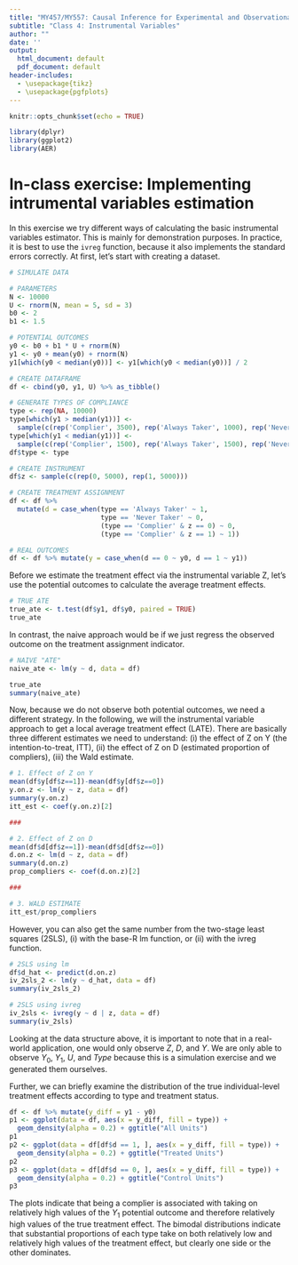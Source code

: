 ```yaml
---
title: "MY457/MY557: Causal Inference for Experimental and Observational Studies"
subtitle: "Class 4: Instrumental Variables"
author: ""
date: ''
output:
  html_document: default
  pdf_document: default
header-includes: 
  - \usepackage{tikz}
  - \usepackage{pgfplots}
---
```


```r
knitr::opts_chunk$set(echo = TRUE)
```

```r
library(dplyr)
library(ggplot2)
library(AER)
```

# In-class exercise: Implementing intrumental variables estimation

In this exercise we try different ways of calculating the basic instrumental variables estimator. This is mainly for demonstration purposes. In practice, it is best to use the `ivreg` function, because it also implements the standard errors correctly. At first, let's start with creating a dataset.

```r
# SIMULATE DATA

# PARAMETERS
N <- 10000
U <- rnorm(N, mean = 5, sd = 3)
b0 <- 2
b1 <- 1.5

# POTENTIAL OUTCOMES
y0 <- b0 + b1 * U + rnorm(N)
y1 <- y0 + mean(y0) + rnorm(N)
y1[which(y0 < median(y0))] <- y1[which(y0 < median(y0))] / 2

# CREATE DATAFRAME
df <- cbind(y0, y1, U) %>% as_tibble()

# GENERATE TYPES OF COMPLIANCE
type <- rep(NA, 10000)
type[which(y1 > median(y1))] <-
  sample(c(rep('Complier', 3500), rep('Always Taker', 1000), rep('Never Taker', 500)))
type[which(y1 < median(y1))] <-
  sample(c(rep('Complier', 1500), rep('Always Taker', 1500), rep('Never Taker', 2000)))
df$type <- type

# CREATE INSTRUMENT
df$z <- sample(c(rep(0, 5000), rep(1, 5000)))

# CREATE TREATMENT ASSIGNMENT
df <- df %>%
  mutate(d = case_when(type == 'Always Taker' ~ 1,
                       type == 'Never Taker' ~ 0,
                       (type == 'Complier' & z == 0) ~ 0,
                       (type == 'Complier' & z == 1) ~ 1))

# REAL OUTCOMES
df <- df %>% mutate(y = case_when(d == 0 ~ y0, d == 1 ~ y1))
```


Before we estimate the treatment effect via the instrumental variable Z, let's use the potential outcomes to calculate the average treatment effects.
```r
# TRUE ATE
true_ate <- t.test(df$y1, df$y0, paired = TRUE)
true_ate
```

In contrast, the naive approach would be if we just regress the observed outcome on the treatment assignment indicator.
```r
# NAIVE "ATE"
naive_ate <- lm(y ~ d, data = df)

true_ate
summary(naive_ate)
```


Now, because we do not observe both potential outcomes, we need a different strategy. In the following, we will the instrumental variable approach to get a local average treatment effect (LATE). There are basically three different estimates we need to understand: (i) the effect of Z on Y (the intention-to-treat, ITT), (ii)  the effect of Z on D (estimated proportion of compliers), (iii) the Wald estimate.
```r
# 1. Effect of Z on Y
mean(df$y[df$z==1])-mean(df$y[df$z==0])
y.on.z <- lm(y ~ z, data = df)
summary(y.on.z)
itt_est <- coef(y.on.z)[2]

###

# 2. Effect of Z on D
mean(df$d[df$z==1])-mean(df$d[df$z==0])
d.on.z <- lm(d ~ z, data = df)
summary(d.on.z)
prop_compliers <- coef(d.on.z)[2]

###

# 3. WALD ESTIMATE
itt_est/prop_compliers
```

However, you can also get the same number from the two-stage least squares (2SLS), (i) with the base-R lm function, or (ii) with the ivreg function.

```r
# 2SLS using lm
df$d_hat <- predict(d.on.z)
iv_2sls_2 <- lm(y ~ d_hat, data = df)
summary(iv_2sls_2)

# 2SLS using ivreg
iv_2sls <- ivreg(y ~ d | z, data = df)
summary(iv_2sls)
```

Looking at the data structure above, it is important to note that in a real-world application, one would only observe $Z$, $D$, and $Y$. We are only able to observe $Y_{0}$, $Y_{1}$, $U$, and $Type$ because this is a simulation exercise and we generated them ourselves.

Further, we can briefly examine the distribution of the true individual-level treatment effects according to type and treatment status.
```r
df <- df %>% mutate(y_diff = y1 - y0)
p1 <- ggplot(data = df, aes(x = y_diff, fill = type)) +
  geom_density(alpha = 0.2) + ggtitle("All Units")
p1
p2 <- ggplot(data = df[df$d == 1, ], aes(x = y_diff, fill = type)) +
  geom_density(alpha = 0.2) + ggtitle("Treated Units")
p2
p3 <- ggplot(data = df[df$d == 0, ], aes(x = y_diff, fill = type)) +
  geom_density(alpha = 0.2) + ggtitle("Control Units")
p3
```

The plots indicate that being a complier is associated with taking on relatively high values of the $Y_{1}$ potential outcome and therefore relatively high values of the true treatment effect. The bimodal distributions indicate that substantial proportions of each type take on both relatively low and relatively high values of the treatment effect, but clearly one side or the other dominates.

